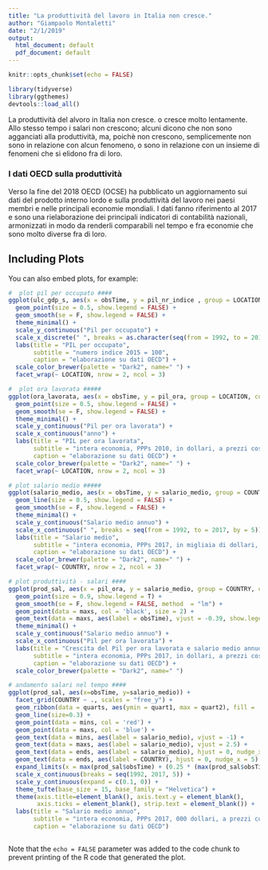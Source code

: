 ```yaml
---
title: "La produttività del lavoro in Italia non cresce."
author: "Giampaolo Montaletti"
date: "2/1/2019"
output:
  html_document: default
  pdf_document: default
---
```


```r
knitr::opts_chunk$set(echo = FALSE)
```

```r
library(tidyverse)
library(ggthemes)
devtools::load_all()
```

La produttività del alvoro in Italia non cresce. o cresce molto lentamente. Allo stesso tempo i salari non crescono; alcuni dicono che non sono agganciati alla produttività, ma, poichè non crescono, semplicemente non sono in relazione con alcun fenomeno, o sono in relazione con un insieme di fenomeni che si elidono fra di loro.


### I dati OECD sulla produttività

Verso la fine del 2018 OECD (OCSE) ha pubblicato un aggiornamento sui dati del prodotto interno lordo e sulla produttività del lavoro nei paesi membri e nelle principali economie mondiali. I dati fanno riferimento al 2017 e sono una rielaborazione dei principali indicatori di contabilità nazionali, armonizzati in modo da renderli comparabili nel tempo e fra economie che sono molto diverse fra di loro.


## Including Plots

You can also embed plots, for example:

```r
#  plot pil per occupato ####
ggplot(ulc_gdp_s, aes(x = obsTime, y = pil_nr_indice , group = LOCATION, color = LOCATION)) +
  geom_point(size = 0.5, show.legend = FALSE) +
  geom_smooth(se = F, show.legend = FALSE) +
  theme_minimal() +
  scale_y_continuous("Pil per occupato") +
  scale_x_discrete(" ", breaks = as.character(seq(from = 1992, to = 2017, by = 5))) +
  labs(title = "PIL per occupato",
       subtitle = "numero indice 2015 = 100",
       caption = "elaborazione su dati OECD") +
  scale_color_brewer(palette = "Dark2", name=" ") +
  facet_wrap(~ LOCATION, nrow = 2, ncol = 3)
```

```r
#  plot ora lavorata #####
ggplot(ora_lavorata, aes(x = obsTime, y = pil_ora, group = LOCATION, color = LOCATION)) +
  geom_point(size = 0.5, show.legend = FALSE) +
  geom_smooth(se = F, show.legend = FALSE) +
  theme_minimal() +
  scale_y_continuous("Pil per ora lavorata") +
  scale_x_continuous("anno") +
  labs(title = "PIL per ora lavorata",
       subtitle = "intera economia, PPPs 2010, in dollari, a prezzi costanti",
       caption = "elaborazione su dati OECD") +
  scale_color_brewer(palette = "Dark2", name=" ") +
  facet_wrap(~ LOCATION, nrow = 2, ncol = 3)
```

```r
# plot salario medio #####
ggplot(salario_medio, aes(x = obsTime, y = salario_medio, group = COUNTRY, color = COUNTRY)) +
  geom_line(size = 0.5, show.legend = FALSE) +
  geom_smooth(se = F, show.legend = FALSE) +
  theme_minimal() +
  scale_y_continuous("Salario medio annuo") +
  scale_x_continuous(" ", breaks = seq(from = 1992, to = 2017, by = 5)) +
  labs(title = "Salario medio",
       subtitle = "intera economia, PPPs 2017, in migliaia di dollari, a prezzi costanti",
       caption = "elaborazione su dati OECD") +
  scale_color_brewer(palette = "Dark2", name=" ") +
  facet_wrap(~ COUNTRY, nrow = 2, ncol = 3)
```

```r
# plot produttività - salari ####
ggplot(prod_sal, aes(x = pil_ora, y = salario_medio, group = COUNTRY, color = COUNTRY)) +
  geom_point(size = 0.9, show.legend = T) +
  geom_smooth(se = F, show.legend = FALSE, method  = "lm") +
  geom_point(data = maxs, col = 'black', size = 2) +
  geom_text(data = maxs, aes(label = obsTime), vjust = -0.39, show.legend = FALSE) +
  theme_minimal() +
  scale_y_continuous("Salario medio annuo") +
  scale_x_continuous("Pil per ora lavorata") +
  labs(title = "Crescita del Pil per ora lavorata e salario medio annuo",
       subtitle = "intera economia, PPPs 2017, in dollari, a prezzi costanti",
       caption = "elaborazione su dati OECD") +
  scale_color_brewer(palette = "Dark2", name=" ")
```

```r

# andamento salari nel tempo ####
ggplot(prod_sal, aes(x=obsTime, y=salario_medio)) +
  facet_grid(COUNTRY ~ ., scales = "free_y") +
  geom_ribbon(data = quarts, aes(ymin = quart1, max = quart2), fill = 'grey90') +
  geom_line(size=0.3) +
  geom_point(data = mins, col = 'red') +
  geom_point(data = maxs, col = 'blue') +
  geom_text(data = mins, aes(label = salario_medio), vjust = -1) +
  geom_text(data = maxs, aes(label = salario_medio), vjust = 2.5) +
  geom_text(data = ends, aes(label = salario_medio), hjust = 0, nudge_x = 1) +
  geom_text(data = ends, aes(label = COUNTRY), hjust = 0, nudge_x = 5) +
  expand_limits(x = max(prod_sal$obsTime) + (0.25 * (max(prod_sal$obsTime) - min(prod_sal$obsTime)))) +
  scale_x_continuous(breaks = seq(1992, 2017, 5)) +
  scale_y_continuous(expand = c(0.1, 0)) +
  theme_tufte(base_size = 15, base_family = "Helvetica") +
  theme(axis.title=element_blank(), axis.text.y = element_blank(),
        axis.ticks = element_blank(), strip.text = element_blank()) +
  labs(title = "Salario medio annuo",
       subtitle = "intera economia, PPPs 2017, 000 dollari, a prezzi costanti",
       caption = "elaborazione su dati OECD")



```

Note that the `echo = FALSE` parameter was added to the code chunk to prevent printing of the R code that generated the plot.
